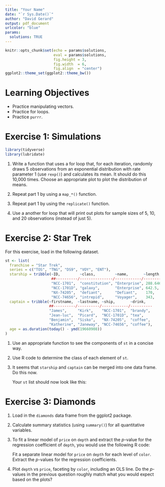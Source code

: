 ```yaml
---
title: "Your Name"
date: "`r Sys.Date()`"
author: "David Gerard"
output: pdf_document
urlcolor: "blue"
params: 
  solutions: TRUE
---
```


```r
knitr::opts_chunk$set(echo = params$solutions, 
                      eval = params$solutions,
                      fig.height = 3, 
                      fig.width  = 6,
                      fig.align  = "center")
ggplot2::theme_set(ggplot2::theme_bw())
```

# Learning Objectives

- Practice manipulating vectors.
- Practice for loops.
- Practice `purrr`.

# Exercise 1: Simulations

```r
library(tidyverse)
library(lubridate)
```

1. Write a function that uses a for loop that, for each iteration, randomly 
   draws 5 observations from an exponential distribution with rate parameter 1
   (use `rexp()`) and calculates its mean. It should do this 10,000 times. Choose
   an appropriate plot to plot the distribution of means.
    
2. Repeat part 1 by using a `map_*()` function.

3. Repeat part 1 by using the `replicate()` function.

4. Use a another for loop that will print out plots for sample sizes of 5, 10,
   and 20 observations (instead of just 5).
   

# Exercise 2: Star Trek

For this exercise, load in the following dataset.

```r
st <- list(
  franchise = "Star Trek",
  series = c("TOS", "TNG", "DS9", "VOY", "ENT"),
  starship = tribble(~ID,         ~class,         ~name,       ~length,  ~launched,
                     ##----------/---------------/------------/---------/----------
                     "NCC-1701",  "constitution", "Enterprise", 288.646, 2245,
                     "NCC-1701D", "galaxy",       "Enterprise", 642.5,   2361,
                     "NX-74205",  "defiant",      "Defiant",    170,     2370,
                     "NCC-74656", "intrepid",     "Voyager",    343,     2371),
  captain = tribble(~firstname,  ~lastname, ~ship,       ~drink,
                    ##----------/----------/------------/----------
                    "James",     "Kirk",    "NCC-1701",  "brandy",
                    "Jean-luc",  "Picard",  "NCC-1701D", "tea",
                    "Benjamin",  "Sisko",   "NX-74205",  "coffee",
                    "Katherine", "Janeway", "NCC-74656", "coffee"),
  age = as.duration(today() - ymd(19660908))
)
```

1. Use an appropriate function to see the components of `st` in a concise way.

2. Use R code to determine the class of each element of `st`.
    
3. It seems that `starship` and `captain` can be merged into one data frame.
   Do this now.
   
    Your `st` list should now look like this:
   
# Exercise 3: Diamonds

1. Load in the `diamonds` data frame from the ggplot2 package.

2. Calculate summary statistics (using `summary()`) for all quantitative
   variables.
    
3. To fit a linear model of `price` on `depth` and extract the $p$-value for 
   the regression coefficient of `depth`, you would use the following R code:
    
    Fit a separate linear model for `price` on `depth` for each level of 
    `color`. Extract the $p$-values for the regression coefficients.

4. Plot `depth` vs `price`, faceting by `color`, including an OLS line. Do the
   $p$-values in the previous question roughly match what you would expect based
   on the plots?
   
   

